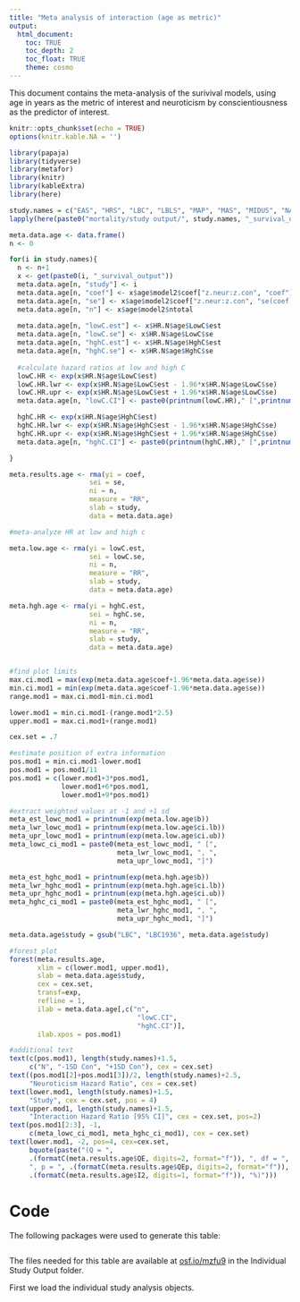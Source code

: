 ```yaml
---
title: "Meta analysis of interaction (age as metric)"
output: 
  html_document:
    toc: TRUE
    toc_depth: 2
    toc_float: TRUE
    theme: cosmo
---
```

This document contains the meta-analysis of the surivival models, using age in years as the metric of interest and neuroticism by conscientiousness as the predictor of interest.

```r
knitr::opts_chunk$set(echo = TRUE)
options(knitr.kable.NA = '')
```


```r
library(papaja)
library(tidyverse)
library(metafor)
library(knitr)
library(kableExtra)
library(here)
```



```r
study.names = c("EAS", "HRS", "LBC", "LBLS", "MAP", "MAS", "MIDUS", "NAS", "OATS", "ROS", "SLS", "WLS")
lapply(here(paste0("mortality/study output/", study.names, "_survival_output.Rdata")), load, .GlobalEnv)
```


```r
meta.data.age <- data.frame()
n <- 0

for(i in study.names){
  n <- n+1
  x <- get(paste0(i, "_survival_output"))
  meta.data.age[n, "study"] <- i
  meta.data.age[n, "coef"] <- x$age$model2$coef["z.neur:z.con", "coef"]
  meta.data.age[n, "se"] <- x$age$model2$coef["z.neur:z.con", "se(coef)"]
  meta.data.age[n, "n"] <- x$age$model2$ntotal
  
  meta.data.age[n, "lowC.est"] <- x$HR.N$age$LowC$est
  meta.data.age[n, "lowC.se"] <- x$HR.N$age$LowC$se
  meta.data.age[n, "hghC.est"] <- x$HR.N$age$HghC$est
  meta.data.age[n, "hghC.se"] <- x$HR.N$age$HghC$se
  
  #calculate hazard ratios at low and high C
  lowC.HR <- exp(x$HR.N$age$LowC$est)
  lowC.HR.lwr <- exp(x$HR.N$age$LowC$est - 1.96*x$HR.N$age$LowC$se)
  lowC.HR.upr <- exp(x$HR.N$age$LowC$est + 1.96*x$HR.N$age$LowC$se)
  meta.data.age[n, "lowC.CI"] <- paste0(printnum(lowC.HR)," [",printnum(lowC.HR.lwr),", ",printnum(lowC.HR.upr),"]")

  hghC.HR <- exp(x$HR.N$age$HghC$est)
  hghC.HR.lwr <- exp(x$HR.N$age$HghC$est - 1.96*x$HR.N$age$HghC$se)
  hghC.HR.upr <- exp(x$HR.N$age$HghC$est + 1.96*x$HR.N$age$HghC$se)
  meta.data.age[n, "hghC.CI"] <- paste0(printnum(hghC.HR)," [",printnum(hghC.HR.lwr),", ",printnum(hghC.HR.upr),"]")

}

meta.results.age <- rma(yi = coef, 
                    sei = se, 
                    ni = n,  
                    measure = "RR",
                    slab = study, 
                    data = meta.data.age)
```

```r
#meta-analyze HR at low and high c

meta.low.age <- rma(yi = lowC.est, 
                    sei = lowC.se, 
                    ni = n,  
                    measure = "RR",
                    slab = study, 
                    data = meta.data.age)

meta.hgh.age <- rma(yi = hghC.est, 
                    sei = hghC.se, 
                    ni = n,  
                    measure = "RR",
                    slab = study, 
                    data = meta.data.age)


#find plot limits
max.ci.mod1 = max(exp(meta.data.age$coef+1.96*meta.data.age$se))
min.ci.mod1 = min(exp(meta.data.age$coef-1.96*meta.data.age$se))
range.mod1 = max.ci.mod1-min.ci.mod1

lower.mod1 = min.ci.mod1-(range.mod1*2.5)
upper.mod1 = max.ci.mod1+(range.mod1)

cex.set = .7

#estimate position of extra information
pos.mod1 = min.ci.mod1-lower.mod1
pos.mod1 = pos.mod1/11
pos.mod1 = c(lower.mod1+3*pos.mod1,
             lower.mod1+6*pos.mod1,
             lower.mod1+9*pos.mod1)

#extract weighted values at -1 and +1 sd
meta_est_lowc_mod1 = printnum(exp(meta.low.age$b))
meta_lwr_lowc_mod1 = printnum(exp(meta.low.age$ci.lb))
meta_upr_lowc_mod1 = printnum(exp(meta.low.age$ci.ub))
meta_lowc_ci_mod1 = paste0(meta_est_lowc_mod1, " [",
                           meta_lwr_lowc_mod1, ", ",
                           meta_upr_lowc_mod1, "]")

meta_est_hghc_mod1 = printnum(exp(meta.hgh.age$b))
meta_lwr_hghc_mod1 = printnum(exp(meta.hgh.age$ci.lb))
meta_upr_hghc_mod1 = printnum(exp(meta.hgh.age$ci.ub))
meta_hghc_ci_mod1 = paste0(meta_est_hghc_mod1, " [",
                           meta_lwr_hghc_mod1, ", ",
                           meta_upr_hghc_mod1, "]")

meta.data.age$study = gsub("LBC", "LBC1936", meta.data.age$study)

#forest plot
forest(meta.results.age,
       xlim = c(lower.mod1, upper.mod1),
       slab = meta.data.age$study,
       cex = cex.set,
       transf=exp,
       refline = 1,
       ilab = meta.data.age[,c("n",
                                "lowC.CI",
                                "hghC.CI")],
       ilab.xpos = pos.mod1)

#additional text
text(c(pos.mod1), length(study.names)+1.5,
     c("N", "-1SD Con", "+1SD Con"), cex = cex.set)
text((pos.mod1[2]+pos.mod1[3])/2, length(study.names)+2.5,
     "Neuroticism Hazard Ratio", cex = cex.set)
text(lower.mod1, length(study.names)+1.5,
     "Study", cex = cex.set, pos = 4)
text(upper.mod1, length(study.names)+1.5,
     "Interaction Hazard Ratio [95% CI]", cex = cex.set, pos=2)
text(pos.mod1[2:3], -1,
     c(meta_lowc_ci_mod1, meta_hghc_ci_mod1), cex = cex.set)
text(lower.mod1, -2, pos=4, cex=cex.set, 
     bquote(paste("(Q = ",
     .(formatC(meta.results.age$QE, digits=2, format="f")), ", df = ", .(meta.results.age$k - meta.results.age$p),
     ", p = ", .(formatC(meta.results.age$QEp, digits=2, format="f")), "; ", I^2, " = ",
     .(formatC(meta.results.age$I2, digits=1, format="f")), "%)")))

```

# Code

The following packages were used to generate this table: 

```r
```

The files needed for this table are available at [osf.io/mzfu9](https://osf.io/mzfu9/) in the Individual Study Output folder.

First we load the individual study analysis objects.

```r
```


```r
```

```r
```